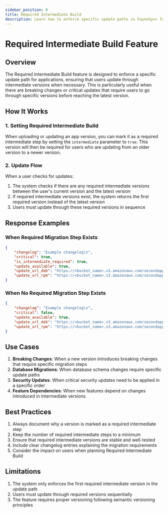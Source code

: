 ```yaml
---
sidebar_position: 8
title: Required Intermediate Build
description: Learn how to enforce specific update paths in FaynoSync for breaking changes and migrations
---
```

# Required Intermediate Build Feature

## Overview
The Required Intermediate Build feature is designed to enforce a specific update path for applications, ensuring that users update through intermediate versions when necessary. This is particularly useful when there are breaking changes or critical updates that require users to go through specific versions before reaching the latest version.

## How It Works

### 1. Setting Required Intermediate Build
When uploading or updating an app version, you can mark it as a required intermediate step by setting the `intermediate` parameter to `true`. This version will then be required for users who are updating from an older version to a newer version.

### 2. Update Flow
When a user checks for updates:
1. The system checks if there are any required intermediate versions between the user's current version and the latest version
2. If required intermediate versions exist, the system returns the first required version instead of the latest version
3. Users must update through these required versions in sequence

## Response Examples

### When Required Migration Step Exists

```json
{
    "changelog": "Example changelog\n",
    "critical": true,
    "is_intermediate_required": true,
    "update_available": true,
    "update_url_deb": "https://<bucket_name>.s3.amazonaws.com/secondapp/stable/linux/amd64/secondapp-0.0.5.deb",
    "update_url_rpm": "https://<bucket_name>.s3.amazonaws.com/secondapp/stable/linux/amd64/secondapp-0.0.5.rpm"
}
```

### When No Required Migration Step Exists

```json
{
    "changelog": "Example changelog\n",
    "critical": false,
    "update_available": true,
    "update_url_deb": "https://<bucket_name>.s3.amazonaws.com/secondapp/stable/linux/amd64/secondapp-0.0.8.deb",
    "update_url_rpm": "https://<bucket_name>.s3.amazonaws.com/secondapp/stable/linux/amd64/secondapp-0.0.8.rpm"
}
```

## Use Cases

1. **Breaking Changes**: When a new version introduces breaking changes that require specific migration steps
2. **Database Migrations**: When database schema changes require specific update paths
3. **Security Updates**: When critical security updates need to be applied in a specific order
4. **Feature Dependencies**: When new features depend on changes introduced in intermediate versions

## Best Practices

1. Always document why a version is marked as a required intermediate step
2. Keep the number of required intermediate steps to a minimum
3. Ensure that required intermediate versions are stable and well-tested
4. Include clear changelog entries explaining the migration requirements
5. Consider the impact on users when planning Required Intermediate Build

## Limitations

1. The system only enforces the first required intermediate version in the update path
2. Users must update through required versions sequentially
3. The feature requires proper versioning following semantic versioning principles 